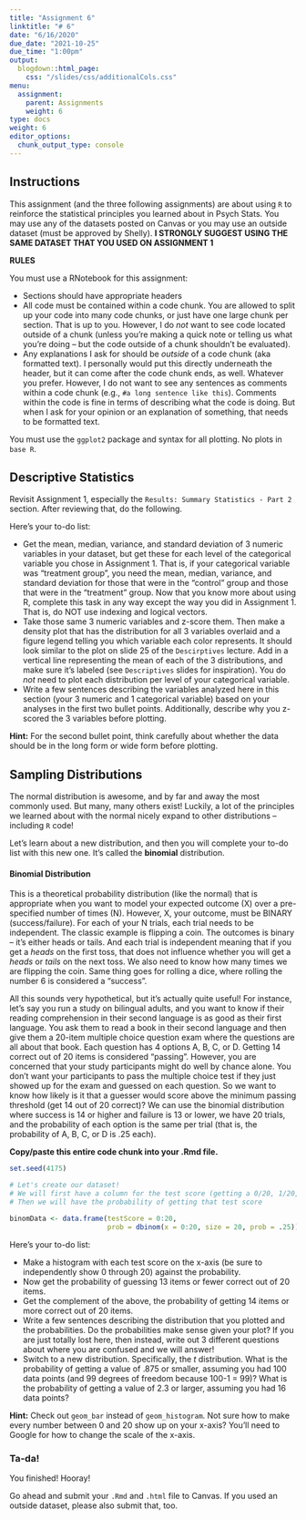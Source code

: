 ```yaml
---
title: "Assignment 6"
linktitle: "# 6"
date: "6/16/2020"
due_date: "2021-10-25"
due_time: "1:00pm"
output:
  blogdown::html_page:
    css: "/slides/css/additionalCols.css"
menu:
  assignment:
    parent: Assignments
    weight: 6
type: docs
weight: 6
editor_options: 
  chunk_output_type: console
---
```


## Instructions

This assignment (and the three following assignments) are about using `R` to reinforce the statistical principles you learned about in Psych Stats. You may use any of the datasets posted on Canvas or you may use an outside dataset (must be approved by Shelly). **I STRONGLY SUGGEST USING THE SAME DATASET THAT YOU USED ON ASSIGNMENT 1**

:::note
**RULES**

You must use a RNotebook for this assignment:

- Sections should have appropriate headers
- All code must be contained within a code chunk. You are allowed to split up your code into many code chunks, or just have one large chunk per section. That is up to you. However, I do _not_ want to see code located outside of a chunk (unless you're making a quick note or telling us what you're doing -- but the code outside of a chunk shouldn't be evaluated). 
- Any explanations I ask for should be *outside* of a code chunk (aka formatted text). I personally would put this directly underneath the header, but it can come after the code chunk ends, as well. Whatever you prefer. However, I do not want to see any sentences as comments within a code chunk (e.g., `#a long sentence like this`). Comments within the code is fine in terms of describing what the code is doing. But when I ask for your opinion or an explanation of something, that needs to be formatted text. 

You must use the `ggplot2` package and syntax for all plotting. No plots in `base R`.
:::

## Descriptive Statistics

Revisit Assignment 1, especially the `Results: Summary Statistics - Part 2` section. After reviewing that, do the following. 

:::list
Here's your to-do list:

- Get the mean, median, variance, and standard deviation of 3 numeric variables in your dataset, but get these for each level of the categorical variable you chose in Assignment 1. That is, if your categorical variable was "treatment group", you need the mean, median, variance, and standard deviation for those that were in the "control" group and those that were in the "treatment" group. Now that you know more about using R, complete this task in any way except the way you did in Assignment 1. That is, do NOT use indexing and logical vectors.
- Take those same 3 numeric variables and z-score them. Then make a density plot that has the distribution for all 3 variables overlaid and a figure legend telling you which variable each color represents. It should look similar to the plot on slide 25 of the `Descirptives` lecture. Add in a vertical line representing the mean of each of the 3 distributions, and make sure it's labeled (see `Descriptives` slides for inspiration). You do *not* need to plot each distribution per level of your categorical variable. 
- Write a few sentences describing the variables analyzed here in this section (your 3 numeric and 1 categorical variable) based on your analyses in the first two bullet points. Additionally, describe why you z-scored the 3 variables before plotting. 
:::

**Hint:** For the second bullet point, think carefully about whether the data should be in the long form or wide form before plotting.

## Sampling Distributions

The normal distribution is awesome, and by far and away the most commonly used. But many, many others exist! Luckily, a lot of the principles we learned about with the normal nicely expand to other distributions -- including `R` code!

Let's learn about a new distribution, and then you will complete your to-do list with this new one. It's called the **binomial** distribution.

#### Binomial Distribution

This is a theoretical probability distribution (like the normal) that is appropriate when you want to model your expected outcome (X) over a pre-specified number of times (N). However, X, your outcome, must be BINARY (success/failure). For each of your N trials, each trial needs to be independent. The classic example is flipping a coin. The outcomes is binary -- it's either heads or tails. And each trial is independent meaning that if you get a *heads* on the first toss, that does not influence whether you will get a *heads* or *tails* on the next toss. We also need to know how many times we are flipping the coin. Same thing goes for rolling a dice, where rolling the number 6 is considered a "success".

All this sounds very hypothetical, but it's actually quite useful! For instance, let's say you run a study on bilingual adults, and you want to know if their reading comprehension in their second language is as good as their first language. You ask them to read a book in their second language and then give them a 20-item multiple choice question exam where the questions are all about that book. Each question has 4 options A, B, C, or D. Getting 14 correct out of 20 items is considered "passing". However, you are concerned that your study participants might do well by chance alone. You don't want your participants to pass the multiple choice test if they just showed up for the exam and guessed on each question. So we want to know how likely is it that a guesser would score above the minimum passing threshold (get 14 out of 20 correct)? We can use the binomial distribution where success is 14 or higher and failure is 13 or lower, we have 20 trials, and the probability of each option is the same per trial (that is, the probability of A, B, C, or D is .25 each).

**Copy/paste this entire code chunk into your .Rmd file.**

```r
set.seed(4175)

# Let's create our dataset!
# We will first have a column for the test score (getting a 0/20, 1/20, 2/20 etc.)
# Then we will have the probability of getting that test score

binomData <- data.frame(testScore = 0:20,
                        prob = dbinom(x = 0:20, size = 20, prob = .25))

```

:::list
Here's your to-do list:

- Make a histogram with each test score on the x-axis (be sure to independently show 0 through 20) against the probability. 
- Now get the probability of guessing 13 items or fewer correct out of 20 items.
- Get the complement of the above, the probability of getting 14 items or more correct out of 20 items. 
- Write a few sentences describing the distribution that you plotted and the probabilities. Do the probabilities make sense given your plot? If you are just totally lost here, then instead, write out 3 different questions about where you are confused and we will answer!
- Switch to a new distribution. Specifically, the $t$ distribution. What is the probability of getting a value of .875 or smaller, assuming you had 100 data points (and 99 degrees of freedom because 100-1 = 99)? What is the probability of getting a value of 2.3 or larger, assuming you had 16 data points? 
:::

**Hint:** Check out `geom_bar` instead of `geom_histogram`. Not sure how to make every number between 0 and 20 show up on your x-axis? You'll need to Google for how to change the scale of the x-axis.

### Ta-da!
You finished! Hooray!

Go ahead and submit your `.Rmd` and `.html` file to Canvas. If you used an outside dataset, please also submit that, too.
